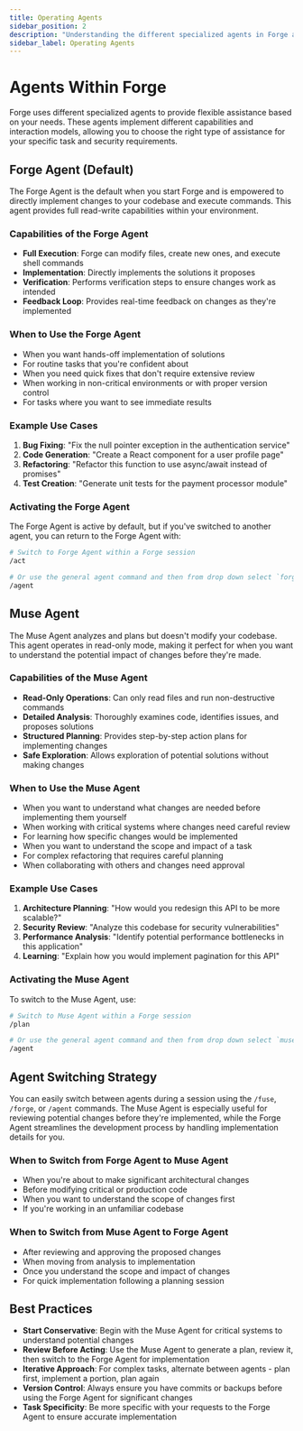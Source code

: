 ```yaml
---
title: Operating Agents
sidebar_position: 2
description: "Understanding the different specialized agents in Forge and when to use each."
sidebar_label: Operating Agents
---
```


# Agents Within Forge

Forge uses different specialized agents to provide flexible assistance based on your needs. These agents implement different capabilities and interaction models, allowing you to choose the right type of assistance for your specific task and security requirements.

## Forge Agent (Default)

The Forge Agent is the default when you start Forge and is empowered to directly implement changes to your codebase and execute commands. This agent provides full read-write capabilities within your environment.

### Capabilities of the Forge Agent

- **Full Execution**: Forge can modify files, create new ones, and execute shell commands
- **Implementation**: Directly implements the solutions it proposes
- **Verification**: Performs verification steps to ensure changes work as intended
- **Feedback Loop**: Provides real-time feedback on changes as they're implemented

### When to Use the Forge Agent

- When you want hands-off implementation of solutions
- For routine tasks that you're confident about
- When you need quick fixes that don't require extensive review
- When working in non-critical environments or with proper version control
- For tasks where you want to see immediate results

### Example Use Cases

1. **Bug Fixing**: "Fix the null pointer exception in the authentication service"
2. **Code Generation**: "Create a React component for a user profile page"
3. **Refactoring**: "Refactor this function to use async/await instead of promises"
4. **Test Creation**: "Generate unit tests for the payment processor module"

### Activating the Forge Agent

The Forge Agent is active by default, but if you've switched to another agent, you can return to the Forge Agent with:

```bash
# Switch to Forge Agent within a Forge session
/act

# Or use the general agent command and then from drop down select `forge` agent
/agent
```

## Muse Agent

The Muse Agent analyzes and plans but doesn't modify your codebase. This agent operates in read-only mode, making it perfect for when you want to understand the potential impact of changes before they're made.

### Capabilities of the Muse Agent

- **Read-Only Operations**: Can only read files and run non-destructive commands
- **Detailed Analysis**: Thoroughly examines code, identifies issues, and proposes solutions
- **Structured Planning**: Provides step-by-step action plans for implementing changes
- **Safe Exploration**: Allows exploration of potential solutions without making changes

### When to Use the Muse Agent

- When you want to understand what changes are needed before implementing them yourself
- When working with critical systems where changes need careful review
- For learning how specific changes would be implemented
- When you want to understand the scope and impact of a task
- For complex refactoring that requires careful planning
- When collaborating with others and changes need approval

### Example Use Cases

1. **Architecture Planning**: "How would you redesign this API to be more scalable?"
2. **Security Review**: "Analyze this codebase for security vulnerabilities"
3. **Performance Analysis**: "Identify potential performance bottlenecks in this application"
4. **Learning**: "Explain how you would implement pagination for this API"

### Activating the Muse Agent

To switch to the Muse Agent, use:

```bash
# Switch to Muse Agent within a Forge session
/plan

# Or use the general agent command and then from drop down select `muse` agent
/agent 
```

## Agent Switching Strategy

You can easily switch between agents during a session using the `/fuse`, `/forge`, or `/agent` commands. The Muse Agent is especially useful for reviewing potential changes before they're implemented, while the Forge Agent streamlines the development process by handling implementation details for you.

### When to Switch from Forge Agent to Muse Agent

- When you're about to make significant architectural changes
- Before modifying critical or production code
- When you want to understand the scope of changes first
- If you're working in an unfamiliar codebase

### When to Switch from Muse Agent to Forge Agent

- After reviewing and approving the proposed changes
- When moving from analysis to implementation
- Once you understand the scope and impact of changes
- For quick implementation following a planning session

## Best Practices

- **Start Conservative**: Begin with the Muse Agent for critical systems to understand potential changes
- **Review Before Acting**: Use the Muse Agent to generate a plan, review it, then switch to the Forge Agent for implementation
- **Iterative Approach**: For complex tasks, alternate between agents - plan first, implement a portion, plan again
- **Version Control**: Always ensure you have commits or backups before using the Forge Agent for significant changes
- **Task Specificity**: Be more specific with your requests to the Forge Agent to ensure accurate implementation

<!-- Note: This page focuses on the specialized agents in Forge. For information about built-in commands, see the Commands section. -->
